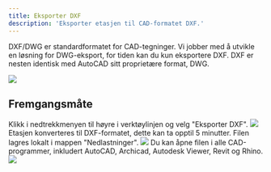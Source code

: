 ```yaml
---
title: Eksporter DXF
description: 'Eksporter etasjen til CAD-formatet DXF.'
---
```


DXF/DWG er standardformatet for CAD-tegninger. Vi jobber med å utvikle en løsning for DWG-eksport, for tiden kan du kun eksportere DXF. DXF er nesten identisk med AutoCAD sitt proprietære format, DWG.

<Frame>
    <img src="/images/engine/eksportering/eksporter-dxf/eksempel.png" />
</Frame>

## Fremgangsmåte

<Steps>
  <Step title="Klikk 'Eksporter DXF'">
    Klikk i nedtrekkmenyen til høyre i verktøylinjen og velg "Eksporter DXF".
    <Frame type="glass">
        <img src="/images/engine/eksportering/eksporter-dxf/steg-1.png" />
    </Frame>
  </Step>
  <Step title="Vent på nedlastning">
    Etasjen konverteres til DXF-formatet, dette kan ta opptil 5 minutter. Filen lagres lokalt i mappen "Nedlastninger".
    <Frame type="glass">
        <img src="/images/engine/eksportering/eksporter-dxf/steg-2.png" />
    </Frame>
  </Step>
  <Step title="Åpne DXF-filen">
    Du kan åpne filen i alle CAD-programmer, inkludert AutoCAD, Archicad, Autodesk Viewer, Revit og Rhino.
    <Frame type="glass">
        <img src="/images/engine/eksportering/eksporter-dxf/steg-3.png" />
    </Frame>
  </Step>
</Steps>
